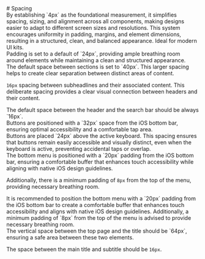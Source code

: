 

<Meta title="Documentation/Spacing" />
# Spacing

<Section title="4px layout system" image={moduleImage}>
  By establishing `4px` as the foundational measurement, it simplifies spacing, sizing, and alignment across all components, making designs easier to adapt to different screen sizes and resolutions. This system encourages uniformity in padding, margins, and element dimensions, resulting in a structured, clean, and balanced appearance. Ideal for modern UI kits.
</Section>

<Section title="Main paddings" image={mainImage}>
  Padding is set to a default of `24px`, providing ample breathing room around elements while maintaining a clean and structured appearance.
</Section>

<Section title="Sections" image={sectionImage}>
  The default space between sections is set to `40px`. This larger spacing helps to create clear separation between distinct areas of content.

  `16px` spacing between subheadlines and their associated content. This deliberate spacing provides a clear visual connection between headers and their content.
</Section>

<Section title="Search bar" image={searchImage}>
  The default space between the header and the search bar should be always `16px`.
</Section>

<Section title="Button" image={buttonImage}>
  Buttons are positioned with a `32px` space from the iOS bottom bar, ensuring optimal accessibility and a comfortable tap area.
</Section>

<Section title="Button with active keyboard" image={buttonActiveImage}>
  Buttons are placed `24px` above the active keyboard. This spacing ensures that buttons remain easily accessible and visually distinct, even when the keyboard is active, preventing accidental taps or overlap.
</Section>

<Section title="States" image={statesImage}>
  The bottom menu is positioned with a `20px` padding from the iOS bottom bar, ensuring a comfortable buffer that enhances touch accessibility while aligning with native iOS design guidelines. 

  Additionally, there is a minimum padding of `8px` from the top of the menu, providing necessary breathing room.
</Section>

<Section title="Bottom menu" image={bottomMenuImage}>
  It is recommended to position the bottom menu with a `20px` padding from the iOS bottom bar to create a comfortable buffer that enhances touch accessibility and aligns with native iOS design guidelines. Additionally, a minimum padding of `8px` from the top of the menu is advised to provide necessary breathing room.
</Section>

<Section title="Main title Spacing" image={mainTitleImage}>
  The vertical space between the top page and the title should be `64px`, ensuring a safe area between these two elements.

  The space between the main title and subtitle should be `16px`.
</Section>